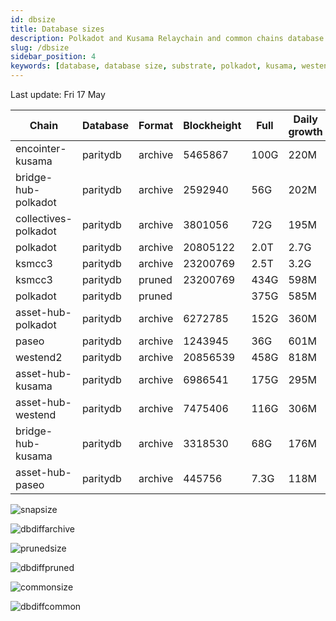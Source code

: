 ```yaml
---
id: dbsize
title: Database sizes
description: Polkadot and Kusama Relaychain and common chains database sizes
slug: /dbsize
sidebar_position: 4
keywords: [database, database size, substrate, polkadot, kusama, westend]
---
```



Last update: Fri 17 May

| Chain    | Database   | Format | Blockheight | Full         | Daily growth |
| ------------------------| ----------- | -------- | ------- | ---------- | ----- | 
| encointer-kusama | paritydb | archive | 5465867 | 100G | 220M |
| bridge-hub-polkadot | paritydb | archive | 2592940 | 56G | 202M |
| collectives-polkadot | paritydb | archive | 3801056 | 72G | 195M |
| polkadot | paritydb | archive | 20805122 | 2.0T | 2.7G |
| ksmcc3 | paritydb | archive | 23200769 | 2.5T | 3.2G |
| ksmcc3 | paritydb | pruned | 23200769 | 434G | 598M |
| polkadot | paritydb | pruned |  | 375G | 585M |
| asset-hub-polkadot | paritydb | archive | 6272785 | 152G | 360M |
| paseo | paritydb | archive | 1243945 | 36G | 601M |
| westend2 | paritydb | archive | 20856539 | 458G | 818M |
| asset-hub-kusama | paritydb | archive | 6986541 | 175G | 295M |
| asset-hub-westend | paritydb | archive | 7475406 | 116G | 306M |
| bridge-hub-kusama | paritydb | archive | 3318530 | 68G | 176M |
| asset-hub-paseo | paritydb | archive | 445756 | 7.3G | 118M |

![snapsize](/img/archivesize.png)

![dbdiffarchive](/img/dbdiffrelay.png)

![prunedsize](/img/prunedsize.png)

![dbdiffpruned](/img/dbdiffpruned.png)

![commonsize](/img/commonsize.png)

![dbdiffcommon](/img/dbdiffcommon.png)
